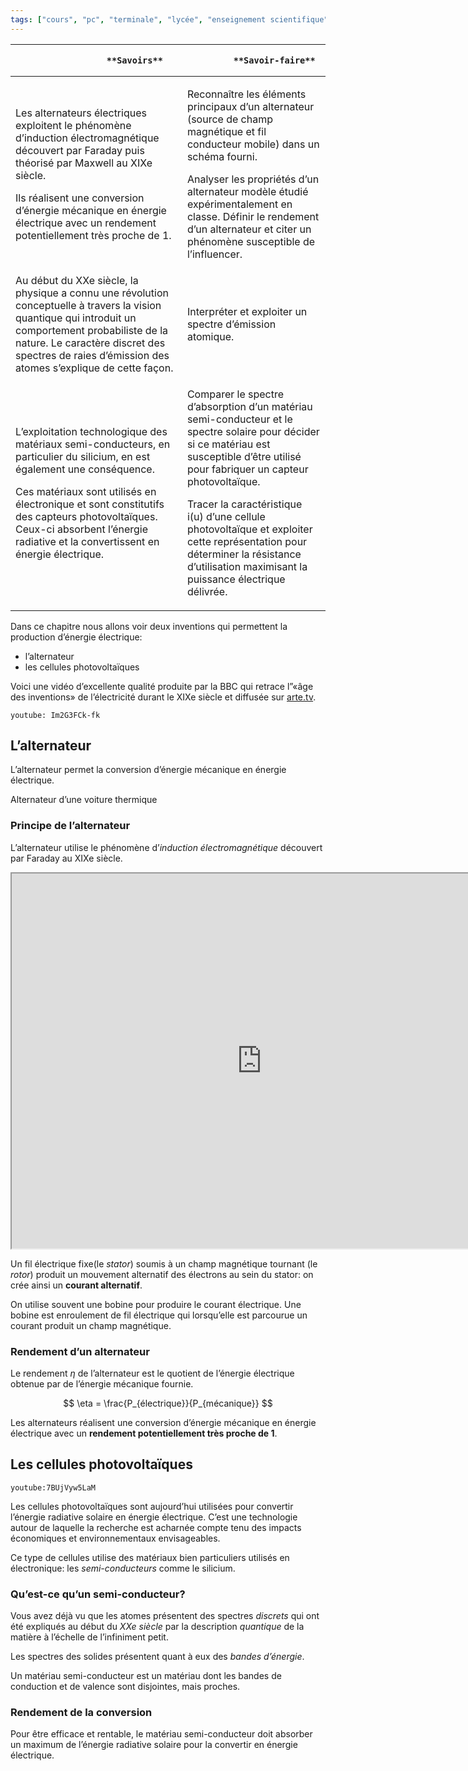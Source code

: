 ```yaml
---
tags: ["cours", "pc", "terminale", "lycée", "enseignement scientifique"]
---
```


::: programme

+---------------------------------------------------+------------------------------------------+
|                    **Savoirs**                    |             **Savoir-faire**             |
+===================================================+==========================================+
| Les alternateurs électriques exploitent le        | Reconnaître les éléments principaux d’un |
| phénomène d’induction électromagnétique découvert | alternateur (source de champ magnétique  |
| par Faraday puis théorisé par Maxwell au XIXe     | et fil conducteur mobile) dans un schéma |
| siècle.                                           | fourni.                                  |
|                                                   |                                          |
| Ils réalisent une conversion d’énergie mécanique  | Analyser les propriétés d’un alternateur |
| en énergie électrique avec un rendement           | modèle étudié expérimentalement en       |
| potentiellement très proche de 1.                 | classe. Définir le rendement d’un        |
|                                                   | alternateur et citer un phénomène        |
|                                                   | susceptible de l’influencer.             |
+---------------------------------------------------+------------------------------------------+
| Au début du XXe siècle, la physique a connu une   | Interpréter et exploiter un spectre      |
| révolution conceptuelle à travers la vision       | d’émission atomique.                     |
| quantique qui introduit un comportement           |                                          |
| probabiliste de la nature. Le caractère discret   |                                          |
| des spectres de raies d’émission des atomes       |                                          |
| s’explique de cette façon.                        |                                          |
+---------------------------------------------------+------------------------------------------+
| L’exploitation technologique des matériaux        | Comparer le spectre d’absorption d’un    |
| semi-conducteurs, en particulier du silicium, en  | matériau semi-conducteur et le spectre   |
| est également une conséquence.                    | solaire pour décider si ce matériau est  |
|                                                   | susceptible d’être utilisé pour          |
| Ces matériaux sont utilisés en électronique et    | fabriquer un capteur photovoltaïque.     |
| sont constitutifs des capteurs photovoltaïques.   |                                          |
| Ceux-ci absorbent l’énergie radiative et la       | Tracer la caractéristique i(u) d’une     |
| convertissent en énergie électrique.              | cellule photovoltaïque et exploiter      |
|                                                   | cette représentation pour déterminer la  |
|                                                   | résistance d'utilisation maximisant la   |
|                                                   | puissance électrique délivrée.           |
+---------------------------------------------------+------------------------------------------+

:::

Dans ce chapitre nous allons voir deux inventions qui permettent la production d'énergie électrique:

- l'alternateur
- les cellules photovoltaïques

Voici une vidéo d'excellente qualité produite par la BBC qui retrace l"«âge des inventions» de
l'électricité durant le XIXe siècle et diffusée sur [arte.tv](https://www.arte.tv/).


`youtube: Im2G3FCk-fk`


<!-- 
ARTE: Histoire de l'électricité e, trois parties: https://www.arte.tv/fr/videos/RC-018190/l-histoire-de-l-electricite/

`youtube: oce00LbvndU` Marche plus: 

`youtube: Im2G3FCk-fk` OK

`youtube: 2tm8IdoxHbk` Voir sur dailymotion: https://www.dailymotion.com/video/x4jg4nw


ARTE:
<iframe allowfullscreen="true" style="transition-duration:0;transition-property:no;margin:0 auto;position:relative;display:block;background-color:#000000;" frameborder="0" scrolling="no" width="100%" height="100%" src="https://www.arte.tv/player/v6/index.php?json_url=https%3A%2F%2Fapi.arte.tv%2Fapi%2Fplayer%2Fv2%2Fconfig%2Ffr%2F050724-002-A&lang=fr&autoplay=false&mute=0&previewData=%7B%22title%22%3A%22L'histoire%20de%20l'%C3%A9lectricit%C3%A9%20(2%2F3)%22%2C%22subtitle%22%3A%22L'%C3%A2ge%20des%20inventions%22%2C%22image%22%3A%22https%3A%2F%2Fapi-cdn.arte.tv%2Fapi%2Fmami%2Fv1%2Fprogram%2Ffr%2F050724-002-A%2F940x530%3Fts%3D1589790560%22%7D"></iframe>

-->

## L'alternateur

L'alternateur permet la conversion d'énergie mécanique en énergie électrique.

::: example

Alternateur d'une voiture thermique

<wc-wikimage class="half center" title="Tendeur courroie alternateur automobile.jpg" caption="Pour recharger la batterie du véhicule, l'alternateur est entraîné par le moteur via une courroie."></wc-wikimage>

:::

### Principe de l'alternateur

L'alternateur utilise le phénomène d'_induction électromagnétique_ découvert par Faraday au XIXe siècle.

<iframe src="https://phet.colorado.edu/sims/html/faradays-law/latest/faradays-law_fr.html" width="800" height="600" allowfullscreen>
</iframe>


Un fil électrique fixe(le _stator_) soumis à un champ magnétique tournant (le _rotor_) produit un
mouvement alternatif des électrons au sein du stator: on crée ainsi un **courant alternatif**.


<wc-wikimage class="half center" title="Alternator_1.svg" caption="Le mouvement de rotation de l'aimant produit un courant alternatif par l'effet d 'induction éléctromagnétique dans le fil conducteur électrique."></wc-wikimage>

::: {.plus titre="La bobine"}

On utilise souvent une bobine pour produire le courant électrique. Une bobine est enroulement de
fil électrique qui lorsqu'elle est parcourue un courant produit un champ magnétique.

<wc-wikimage class="half center" title="Common_mode_choke_2A_with_20mH_inductance.jpg" caption="Une bobine électronique de faible puissance. Les bobines haute-puissance dont au contraire utilisées en électrotechnique."></wc-wikimage>

:::

### Rendement d'un alternateur

Le rendement $\eta$ de l'alternateur est le quotient de l'énergie électrique obtenue par de
l'énergie mécanique fournie.

$$
\eta = \frac{P_{électrique}}{P_{mécanique}}
$$


:::prop

Les alternateurs réalisent une conversion d'énergie mécanique en énergie électrique avec un
**rendement potentiellement très proche de 1**.

:::

## Les cellules photovoltaïques

`youtube:7BUjVyw5LaM`

Les cellules photovoltaïques sont aujourd'hui utilisées pour convertir l'énergie radiative solaire
en énergie électrique. C'est une technologie autour de laquelle la recherche est acharnée compte
tenu des impacts économiques et environnementaux envisageables.

Ce type de cellules utilise des matériaux bien particuliers utilisés en électronique: les
_semi-conducteurs_ comme le silicium.

### Qu'est-ce qu'un semi-conducteur?

Vous avez déjà vu que les atomes présentent des spectres _discrets_ qui ont été expliqués au début
du _XXe siècle_ par la description _quantique_ de la matière à l'échelle de l'infiniment petit.

<wc-wikimage class="half center" title="Hydrogen_transitions.svg" caption="Les raies d'émission de l'hydrogène sont dues à la liberation de photons lors du passage d'un atome d'un niveau d'énergie à un autre."></wc-wikimage>

Les spectres des solides présentent quant à eux des _bandes d'énergie_.

Un matériau semi-conducteur est un matériau dont les bandes de conduction et de valence sont
disjointes, mais proches.


<wc-wikimage class="half center" title="Semiconductor_band_structure_(lots_of_bands_2).svg" caption="Dans un matériau semi-conducteur la bande de conduction est proche de la bande de valence."></wc-wikimage>

### Rendement de la conversion

::: prop

Pour être efficace et rentable, le matériau semi-conducteur doit absorber un maximum de l'énergie
radiative solaire pour la convertir en énergie électrique.

<wc-wikimage class="half center" title="Solar_Spectrum_and_Spectral-Response.png" caption="Le maximum d’émission du spectre solaire est dans le vert (λ=504 nm). Une cellule photodiode en silicium a son maximum d'absorption aux alentours de 1µm(IR), absorbe tout de même une grande partie du spectre solaire."></wc-wikimage>

:::

::: {.plus titre="Rendement des cellules photovoltaïques"}

<wc-wikimage title="CellPVeff(rev200406).png" caption="La limite théorique de rendement dite limite de Shockley-Queisser est de l'ordre de 33% pour une
cellule unijonction, les meilleures cellules de ce type ont actuellement un rendement de 20 à 25%,
mais on peut améliorer le rendement en utilisant par exemple des cellules à jonctions multiples."></wc-wikimage>

:::
